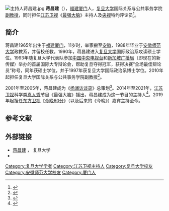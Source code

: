 [[File:主持人蒋昌建.jpg|thumb]]
'''蒋昌建'''（{{bd|1965年|9月25日|||catIdx=J蒋}}），[[福建|福建]][[厦门|厦门]]人，[[复旦大学|复旦大学]]国际关系与公共事务学院[[副教授|副教授]]，同时担任[[江苏卫视|江苏卫视]]《[[最强大脑|最强大脑]]》主持人及[[中国中央电视台|央视]]特约评论员<ref>{{cite web|url=http://news.sohu.com/20120307/n336990960.shtml|title=央视评论员蒋昌建夜评两会：内政外交 亮点频现|author=|agency=央视网|publisher=搜狐|accessdate=2016-09-26|date=2012-03-07|archiveurl=https://web.archive.org/web/20160926151240/http://news.sohu.com/20120307/n336990960.shtml|archivedate=2016-09-26|deadurl=yes}}</ref>。

==简介==
蒋昌建1965年出生于[[福建|福建]][[厦门|厦门]]，11岁时，举家搬至[[安徽|安徽]]，1988年毕业于[[安徽师范大学|安徽师范大学]]政教系，并留校任教。1990年，蒋昌建进入[[复旦大学|复旦大学]]国际政治系攻读硕士学位。1993年随复旦大学代表队参加[[中国中央电视台|中国中央电视台]]和[[新加坡广播局|新加坡广播局]]（即现在的新传媒）举办的首届国际大专辩论会，帮助复旦夺得冠军，获得决赛“全场最佳辩论员”称号，同年获硕士学位，并于1997年获复旦大学国际政治系博士学位。2010年起担任复旦大学国际关系与公共事务学院副教授<ref>{{cite web |url = http://history.sina.com.cn/cul/zl/2014-05-15/152490862.shtml |title=蒋昌建：20年后的“蒋四辩”，依然松软 |author=纸牌屋 |website = 新浪 |accessdate=2016-09-26 |date=2014-05-15 |archiveurl = https://web.archive.org/web/20160120052222/http://history.sina.com.cn/cul/zl/2014-05-15/152490862.shtml |archivedate=2016-01-20 |deadurl = yes }}</ref>。

2001年至2005年，蒋昌建成为《[[杨澜访谈录|杨澜访谈录]]》总策划<ref>{{cite news |title=“国辩”二十年往事 2013-08-22 06:02:33 来源: 时代周报 |url=https://www.time-weekly.com/wap-article/22377}}</ref>。2014年至2021年，[[江苏卫视|江苏卫视]]科学类[[真人秀|真人秀]]节目《最强大脑》播出，蒋昌建成为这一节目的主持人<ref>{{cite news |url = http://news.163.com/14/0103/05/9HL3RN9100014Q4P.html |title = 图文：狮城最佳辩手蒋昌建20年后终入主持圈 |author=张聪 |newspaper = [[楚天都市报|楚天都市报]] |via = 网易 |accessdate=2016-09-26 |date=2014-01-03 |archiveurl = https://web.archive.org/web/20140106143217/http://news.163.com/14/0103/05/9HL3RN9100014Q4P.html |archivedate=2014-01-06 |deadurl=yes }}</ref>。2019年起担任[[东方卫视|东方卫视]]《[[今晚60分|今晚60分]]》（以及后来的《今晚》）嘉宾主持至今。

== 参考文献 ==
{{Reflist|32em}}

== 外部链接 ==
* [http://www.sirpa.fudan.edu.cn/?p=5460&PersonnelID=653 蒋昌建] {{Wayback|url=http://www.sirpa.fudan.edu.cn/?p=5460&PersonnelID=653 |date=20200131072925 }}， 复旦大学
* {{YouTube|a90c9_IdF0M|1993年国际大专辩论会决赛}}

{{DEFAULTSORT:Jiang蒋}}
[[Category:复旦大学学者|Category:复旦大学学者]]
[[Category:江苏卫视主持人|Category:江苏卫视主持人]]
[[Category:复旦大学校友|Category:复旦大学校友]]
[[Category:安徽师范大学校友|Category:安徽师范大学校友]]
[[Category:厦门人|Category:厦门人]]